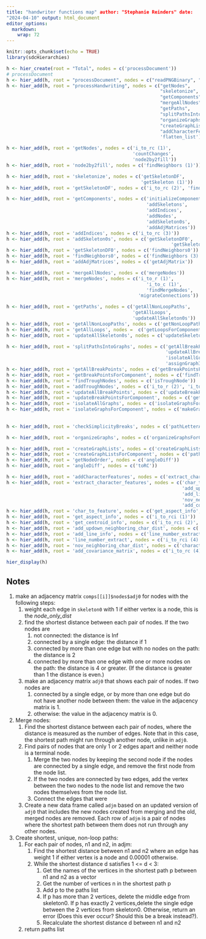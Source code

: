 ```yaml
---
title: "handwriter functions map" author: "Stephanie Reinders" date:
"2024-04-10" output: html_document
editor_options: 
  markdown: 
    wrap: 72
---
```


```r
knitr::opts_chunk$set(echo = TRUE)
library(sdcHierarchies)
```

```r
h <- hier_create(root = "Total", nodes = c('processDocument'))
# processDocument
h <- hier_add(h, root = "processDocument", nodes = c("readPNGBinary", "thinImage", "processHandwriting"))
h <- hier_add(h, root = "processHandwriting", nodes = c("getNodes",
                                                        "skeletonize",
                                                        "getComponents",
                                                        "mergeAllNodes",
                                                        "getPaths",
                                                        "splitPathsIntoGraphs",
                                                        "organizeGraphs",
                                                        "createGraphLists",
                                                        "addCharacterFeatures",
                                                        'flatten_list'))
```

```r
h <- hier_add(h, root = 'getNodes', nodes = c('i_to_rc (1)',
                                              'countChanges',
                                              'node2by2fill'))
h <- hier_add(h, root = 'node2by2fill', nodes = c('findNeighbors (1)'))
```

```r
h <- hier_add(h, root = 'skeletonize', nodes = c('getSkeletonDF',
                                                 'getSkeleton (1)'))
h <- hier_add(h, root = 'getSkeletonDF', nodes = c('i_to_rc (2)', 'findNeighbors (2)'))
```

```r
h <- hier_add(h, root = 'getComponents', nodes = c('initializeComponents',
                                                   'addSkeletons',
                                                   'addIndices',
                                                   'addNodes',
                                                   'addSkeleton0s',
                                                   'addAdjMatrices'))
h <- hier_add(h, root = 'addIndices', nodes = c('i_to_rc (3)'))
h <- hier_add(h, root = 'addSkeleton0s', nodes = c('getSkeletonDF0',
                                                            'getSkeleton (2)'))
h <- hier_add(h, root = 'getSkeletonDF0', nodes = c('findNeighbors0'))
h <- hier_add(h, root = 'findNeighbors0', nodes = c('findNeighbors (3)'))
h <- hier_add(h, root = 'addAdjMatrices', nodes = c('getAdjMatrix'))
```

```r
h <- hier_add(h, root = 'mergeAllNodes', nodes = c('mergeNodes'))
h <- hier_add(h, root = 'mergeNodes', nodes = c('i_to_r (1)',
                                                   'i_to_c (1)',
                                                   'findMergeNodes',
                                                'migrateConnections'))
```

```r
h <- hier_add(h, root = 'getPaths', nodes = c('getAllNonLoopPaths',
                                              'getAllLoops',
                                              'updateAllSkeleton0s'))
h <- hier_add(h, root = 'getAllNonLoopPaths', nodes = c('getNonLoopPathsForComponent'))
h <- hier_add(h, root = 'getAllLoops', nodes =  c('getLoopsForComponent'))
h <- hier_add(h, root = 'updateAllSkeleton0s', nodes = c('updateSkeleton0'))
```

```r
h <- hier_add(h, root = 'splitPathsIntoGraphs', nodes = c('getAllBreakPoints',
                                                          'updateAllBreakPoints',
                                                          'isolateAllGraphs',
                                                          'assignGraphIDs'))
h <- hier_add(h, root = 'getAllBreakPoints', nodes = c('getBreakPointsForComponent', 'addTroughNodes'))
h <- hier_add(h, root = 'getBreakPointsForComponent', nodes = c('findTroughNodes'))
h <- hier_add(h, root = 'findTroughNodes', nodes = c('isTroughNode'))
h <- hier_add(h, root = 'addTroughNodes', nodes = c('i_to_r (2)', 'i_to_c (2)'))
h <- hier_add(h, root = 'updateAllBreakPoints', nodes = c('updateBreakPointsForComponent'))
h <- hier_add(h, root = 'updateBreakPointsForComponent', nodes = c('getNodeGraph', 'checkBreakPoints'))
h <- hier_add(h, root = 'isolateAllGraphs', nodes = c('isolateGraphsForComponent'))
h <- hier_add(h, root = 'isolateGraphsForComponent', nodes = c('makeGraphs',
                                                                                                'checkStacking',
                                                                                                'checkSimplicityBreaks'))
h <- hier_add(h, root = 'checkSimplicityBreaks', nodes = c('pathLetterAssociate (1)'))
```

```r
h <- hier_add(h, root = 'organizeGraphs', nodes = c('organizeGraphsForComponent'))
```


```r
h <- hier_add(h, root = 'createGraphLists', nodes = c('createGraphListsForComponent'))
h <- hier_add(h, root = 'createGraphListsForComponent', nodes = c('pathLetterAssociate (2)', 'getConnectivity', 'getNodeOrder'))
h <- hier_add(h, root = 'getNodeOrder', nodes = c('angleDiff'))
h <- hier_add(h, root = 'angleDiff', nodes = c('toRC'))
```

```r
h <- hier_add(h, root = 'addCharacterFeatures', nodes = c('extract_character_features'))
h <- hier_add(h, root = 'extract_character_features', nodes = c('char_to_feature',
                                                                'add_updown_neighboring_char_dist',
                                                                'add_line_info',
                                                                'nov_neighboring_char_dist',
                                                                'add_covariance_matrix'))
h <- hier_add(h, root = 'char_to_feature', nodes = c('get_aspect_info', 'get_centroid_info'))
h <- hier_add(h, root = 'get_aspect_info', nodes = c('i_to_rci (1)'))
h <- hier_add(h, root = 'get_centroid_info', nodes = c('i_to_rci (2)', 'rc_to_i (1)'))
h <- hier_add(h, root = 'add_updown_neighboring_char_dist', nodes = c('i_to_rci (3)', 'rc_to_i (2)'))
h <- hier_add(h, root = 'add_line_info', nodes = c('line_number_extract', 'all_down_dists', 'all_centroids'))
h <- hier_add(h, root = 'line_number_extract', nodes = c('i_to_rci (4)'))
h <- hier_add(h, root = 'nov_neighboring_char_dist', nodes = c('character_features_by_line'))
h <- hier_add(h, root = 'add_covariance_matrix', nodes = c('i_to_rc (4)'))
```

```r
hier_display(h)
```

## Notes

1.  make an adjacency matrix `comps[[i]]$nodes$adj0` for nodes with the following steps:
    1.  weight each edge in `skeleton0` with 1 if either vertex is a node, this is the *node_only_dist*
    2.  find the shortest distance between each pair of nodes. If the two nodes are
        1.  not connected: the distance is Inf
        2.  connected by a single edge: the distance if 1
        3.  connected by more than one edge but with no nodes on the path: the distance is 2
        4.  connected by more than one edge with one or more nodes on the path: the distance is 4 or greater. (If the distance is greater than 1 the distance is even.)
    3.  make an adjacency matrix `adj0` that shows each pair of nodes. If two nodes are
        1.  connected by a single edge, or by more than one edge but do not have another node between them: the value in the adjacency matrix is 1.
        2.  otherwise: the value in the adjacency matrix is 0.
2.  Merge nodes:
    1.  Find the shortest distance between each pair of nodes, where the distance is measured as the number of edges. Note that in this case, the shortest path might run through another node, unlike in `adj0`.
    2.  Find pairs of nodes that are only 1 or 2 edges apart and neither node is a terminal node.
        1.  Merge the two nodes by keeping the second node if the nodes are connected by a single edge, and remove the first node from the node list.
        2.  If the two nodes are connected by two edges, add the vertex between the two nodes to the node list and remove the two nodes themselves from the node list.
        3.  Connect the edges that were\
    3.  Create a new data frame called `adjm` based on an updated version of `adj0` that includes the new nodes created from merging and the old, merged nodes are removed. Each row of `adjm` is a pair of nodes where the shortest path between them does not run through any other nodes.
3.  Create shortest, unique, non-loop paths:
    1.  For each pair of nodes, n1 and n2, in adjm:
        1.  Find the shortest distance between n1 and n2 where an edge has weight 1 if either vertex is a node and 0.00001 otherwise.
        2.  While the shortest distance d satisfies 1 \<= d \< 3:
            1.  Get the names of the vertices in the shortest path p between n1 and n2 as a vector
            2.  Get the number of vertices n in the shortest path p
            3.  Add p to the paths list
            4.  If p has more than 2 vertices, delete the middle edge from skeleton0. If p has exactly 2 vertices,delete the single edge between the 2 vertices from skeleton0. Otherwise, return an error (Does this ever occur? Should this be a break instead?).
            5.  Recalculate the shortest distance d between n1 and n2
    2.  return paths list

